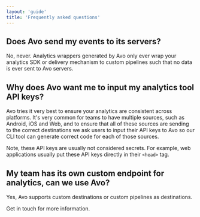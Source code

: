 ```yaml
---
layout: 'guide'
title: 'Frequently asked questions'
---
```



## <a name="does-avo-send-my-events-to-its-server"></a> Does Avo send my events to its servers?

No, never. Analytics wrappers generated by Avo only ever wrap your analytics SDK
or delivery mechanism to custom pipelines such that no data is ever sent to Avo
servers.

## <a name="why-api-keys"></a> Why does Avo want me to input my analytics tool API keys?

Avo tries it very best to ensure your analytics are consistent across platforms.
It's very common for teams to have multiple sources, such as Android, iOS and
Web, and to ensure that all of these sources are sending to the correct
destinations we ask users to input their API keys to Avo so our CLI tool can
generate correct code for each of those sources.

Note, these API keys are usually not considered secrets. For example, web
applications usually put these API keys directly in their `<head>` tag.

## <a name="custom-endpoint"></a> My team has its own custom endpoint for analytics, can we use Avo?

Yes, Avo supports custom destinations or custom pipelines as destinations.

<Link passHref href="/help/troubleshooting">
  <a>Get in touch</a>
</Link> for more information.

